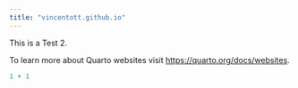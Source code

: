 ```yaml
---
title: "vincentott.github.io"
---
```


This is a Test 2.

To learn more about Quarto websites visit <https://quarto.org/docs/websites>.

```r
1 + 1
```
